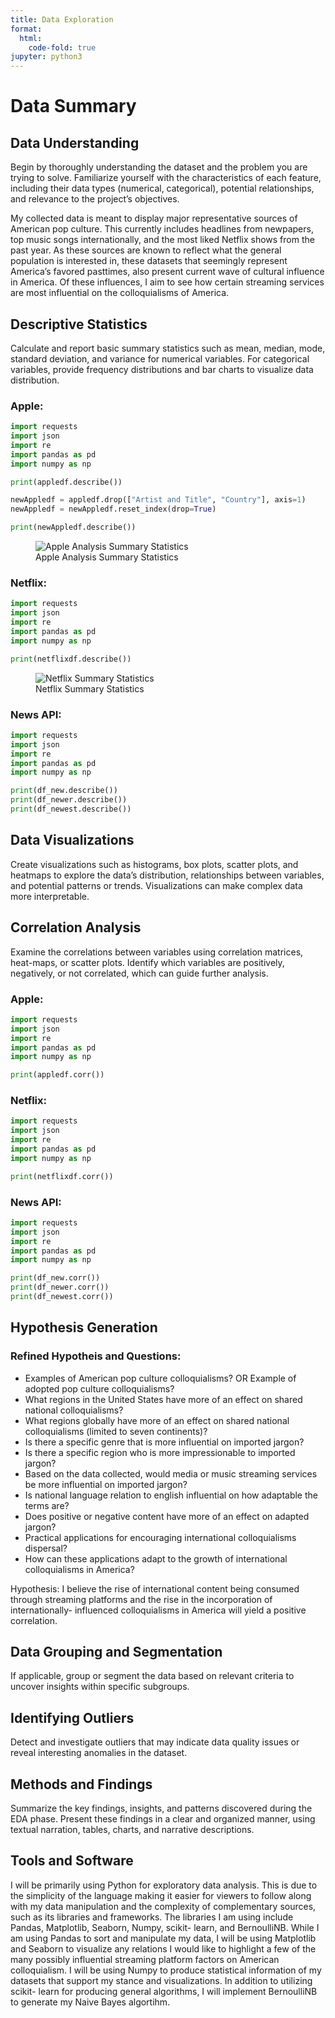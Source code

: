 ```yaml
---
title: Data Exploration
format:
  html:
    code-fold: true
jupyter: python3
---
```


# Data Summary

## Data Understanding

Begin by thoroughly understanding the dataset and the problem you are trying to solve. Familiarize yourself with the characteristics of each feature, including their data types (numerical, categorical), potential relationships, and relevance to the project’s objectives.

My collected data is meant to display major representative sources of American pop culture. This currently includes headlines from newpapers, top music songs internationally, and the most liked Netflix shows from the past year. As these sources are known to reflect what the general population is interested in, these datasets that seemingly represent America's favored pasttimes, also present current wave of cultural influence in America. Of these influences, I aim to see how certain streaming services are most influential on the colloquialisms of America.

## Descriptive Statistics

 Calculate and report basic summary statistics such as mean, median, mode, standard deviation, and variance for numerical variables. For categorical variables, provide frequency distributions and bar charts to visualize data distribution.

### Apple: 

```python
import requests
import json
import re
import pandas as pd
import numpy as np

print(appledf.describe())

newAppledf = appledf.drop(["Artist and Title", "Country"], axis=1)
newAppledf = newAppledf.reset_index(drop=True)

print(newAppledf.describe())
```

![Apple Analysis Summary Statistics](./images/cleanedAppleSummary.png)


### Netflix: 

```python
import requests
import json
import re
import pandas as pd
import numpy as np

print(netflixdf.describe())
```

![Netflix Summary Statistics](./images/netflixsummarypic.png)

### News API:

```python
import requests
import json
import re
import pandas as pd
import numpy as np

print(df_new.describe())
print(df_newer.describe())
print(df_newest.describe())
```

## Data Visualizations

 Create visualizations such as histograms, box plots, scatter plots, and heatmaps to explore the data’s distribution, relationships between variables, and potential patterns or trends. Visualizations can make complex data more interpretable.

## Correlation Analysis

Examine the correlations between variables using correlation matrices, heat-maps, or scatter plots. Identify which variables are positively, negatively, or not correlated, which can guide further analysis.

### Apple:

```python
import requests
import json
import re
import pandas as pd
import numpy as np

print(appledf.corr())
```

### Netflix:

```python
import requests
import json
import re
import pandas as pd
import numpy as np

print(netflixdf.corr())
```

### News API:

```python
import requests
import json
import re
import pandas as pd
import numpy as np

print(df_new.corr())
print(df_newer.corr())
print(df_newest.corr())
```

## Hypothesis Generation

### Refined Hypotheis and Questions:
- Examples of American pop culture colloquialisms? OR Example of adopted pop culture colloquialisms?
- What regions in the United States have more of an effect on shared national colloquialisms?
- What regions globally have more of an effect on shared national colloquialisms (limited to seven continents)?
- Is there a specific genre that is more influential on imported jargon?
- Is there a specific region who is more impressionable to imported jargon?
- Based on the data collected, would media or music streaming services be more influential on imported jargon?
- Is national language relation to english influential on how adaptable the terms are?
- Does positive or negative content have more of an effect on adapted jargon?
- Practical applications for encouraging international colloquialisms dispersal?
- How can these applications adapt to the growth of international colloquialisms in America?

Hypothesis: I believe the rise of international content being consumed through streaming platforms and the rise in the incorporation of internationally- influenced colloquialisms in America will yield a positive correlation.
  
## Data Grouping and Segmentation

If applicable, group or segment the data based on relevant criteria to uncover insights within specific subgroups.

## Identifying Outliers

Detect and investigate outliers that may indicate data quality issues or reveal interesting anomalies in the dataset.

## Methods and Findings

Summarize the key findings, insights, and patterns discovered during the EDA phase. Present these findings in a clear and organized manner, using textual narration, tables, charts, and narrative descriptions.

## Tools and Software

I will be primarily using Python for exploratory data analysis. This is due to the simplicity of the language making it easier for viewers to follow along with my data manipulation and the complexity of complementary sources, such as its libraries and frameworks. The libraries I am using include Pandas, Matplotlib, Seaborn, Numpy, scikit- learn, and BernoulliNB. While I am using Pandas to sort and manipulate my data, I will be using Matplotlib and Seaborn to visualize any relations I would like to highlight a few of the many possibly influential streaming platform factors on American colloquialism. I will be using Numpy to produce statistical information of my datasets that support my stance and visualizations. In addition to utilizing scikit- learn for producing general algorithms, I will implement BernoulliNB to generate my Naive Bayes algortihm.

